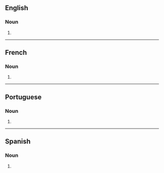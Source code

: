 {{also|supèrnovas}}

==English==

===Noun===
{{head|en|noun form}}

# {{plural of|supernova|lang=en}}

----

==French==

===Noun===
{{head|fr|noun plural form|g=?}}

# {{plural of|supernova|lang=fr}}

----

==Portuguese==

===Noun===
{{head|pt|noun plural form}}

# {{plural of|supernova|lang=pt}}

----

==Spanish==

===Noun===
{{head|es|noun form|g=m-p}}

# {{plural of|lang=es|supernova}}